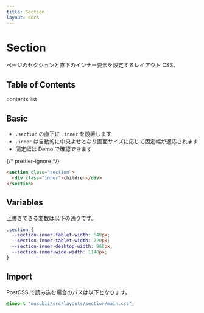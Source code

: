 ```yaml
---
title: Section
layout: docs
---
```



# Section

ページのセクションと直下のインナー要素を設定するレイアウト CSS。

## Table of Contents

contents list

## Basic

- `.section` の直下に `.inner` を設置します
- `.inner` は自動的に中央よせとなり画面サイズに応じて固定幅が適応されます
- 固定幅は <ExternalLink href="/demo/">Demo</ExternalLink> で確認できます

{/* prettier-ignore */}
```html
<section class="section">
  <div class="inner">children</div>
</section>
```

## Variables

上書きできる変数は以下の通りです。

```css
.section {
  --section-inner-fablet-width: 540px;
  --section-inner-tablet-width: 720px;
  --section-inner-desktop-width: 960px;
  --section-inner-wide-width: 1140px;
}
```

## Import

PostCSS で読み込む場合のパスは以下となります。

```css
@import "musubii/src/layouts/section/main.css";
```
